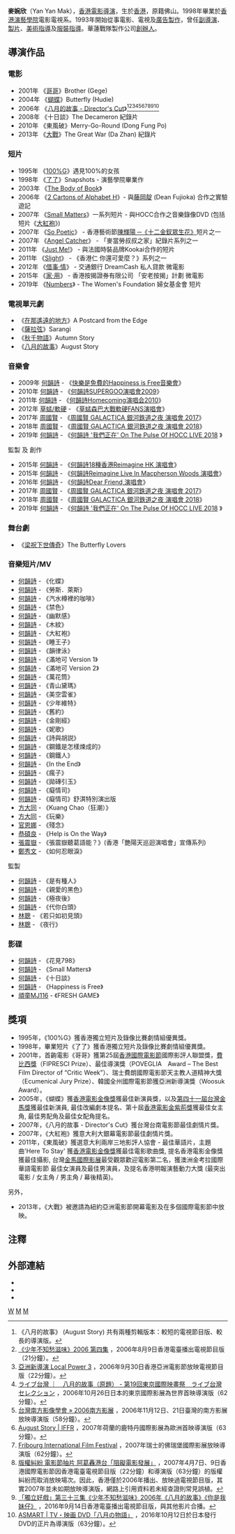 {{藝人
|姓名 = 麥婉欣 Yan Yan MAK
|類型 = 導演
|圖片 =
|圖片尺寸 =
|圖片簡介 =
|本名 =
|外文名 =
|外文 = 
|羅馬拼音 = Yan Yan Mak
|英文名 = Gorretti Mak
|暱稱 =
|其他藝名 =
|國籍 = {{CNHK}}
|民族 =
|籍貫 = [[中國|中國]][[佛山|佛山]]
|出生日期 = 1973年
|出生地點 = {{HKG-1959}}
|逝世日期 =
|逝世地點 =
|職業 = 電影、電視及廣告製作
|語言 =
|教育程度 = [[香港演藝學院|香港演藝學院]]電影電視系
|宗教信仰 =
|配偶 =
|兒女 =
|父母 =
|音樂類型 =
|演奏樂器 =
|出道地點 = {{HKG-1959}}
|出道作 = 
|出道日期 = 1993年
|代表作 =
|活躍年代 = 1990年代至今
|唱片公司 =
|經紀公司 =
|網站 =
|相關團體 =
|獎項 =
|IMDb = 4191104
|現任成員 =
|過往成員 =
|音樂專輯 =
|電影 =
|主持節目 =
|電視劇 =
|廣播劇 =
|舞台劇 =
|書籍 =
}}

'''麥婉欣'''（Yan Yan Mak{{bd||}}），[[香港|香港]][[電影|電影]][[導演|導演]]，生於[[香港|香港]]，原籍佛山。1998年畢業於[[香港演藝學院|香港演藝學院]]電影電視系。1993年開始從事電影、電視及[[廣告製作|廣告製作]]，曾任[[副導演|副導演]]、[[製片|製片]]、[[美術指導|美術指導]]及[[劇裝設計|服裝指導]]。華蓮戰隊製作公司[[創辦人|創辦人]]。

== 導演作品 ==
=== 電影 ===
*2001年 《[[哥哥(電影)|哥哥]]》Brother (Gege)
*2004年 《[[蝴蝶_(2004年電影)|蝴蝶]]》Butterfly (Hudie)
*2006年 《[[八月的故事_-_Director's_Cut|八月的故事 - Director's Cut]]》<ref>《八月的故事》 (August Story) 共有兩種剪輯版本：較短的電視節目版、較長的導演版。</ref><ref>[http://app1.rthk.org.hk/php/tvarchivecatalog/episode.php?progid=489&tvcat=3 《少年不知愁滋味》2006 第四集] {{Wayback|url=http://app1.rthk.org.hk/php/tvarchivecatalog/episode.php?progid=489&tvcat=3 |date=20161009105419 }}，2006年8月9日香港電臺播出電視節目版（21分鐘）。</ref><ref>[http://bc.cinema.com.hk/adhoc/hkaff_2006/localpower3.html 亞洲新導演 Local Power 3] {{Wayback|url=http://bc.cinema.com.hk/adhoc/hkaff_2006/localpower3.html |date=20161013085934 }}，2006年9月30日香港亞洲電影節放映電視節目版（22分鐘）。</ref><ref>[http://www.livetaiwan.jp/entertainment/tiff/tiff37.html  ライブ台灣 ｜　八月的故事（原題） - 第19回東京國際映畫祭　ライブ台灣セレクション] {{Wayback|url=http://www.livetaiwan.jp/entertainment/tiff/tiff37.html |date=20170305031047 }}，2006年10月26日日本的東京國際影展為世界首映導演版（62分鐘）。</ref><ref>[http://www.south.org.tw/?page_id=558 台灣南方影像學會 » 2006南方影展] {{Wayback|url=http://www.south.org.tw/?page_id=558 |date=20160829053721 }}，2006年11月12日、21日臺灣的南方影展放映導演版（58分鐘）。</ref><ref>[https://iffr.com/en/2007/films/august-story August Story | IFFR] {{Wayback|url=https://iffr.com/en/2007/films/august-story |date=20161005084609 }}，2007年荷蘭的鹿特丹國際影展為歐洲首映導演版（63分鐘）。</ref><ref>[http://fiff.ch/en/search/recherche-film-archive.html?fid=3845&search=August%20Storyg Fribourg International Film Festival] {{Wayback|url=http://fiff.ch/en/search/recherche-film-archive.html?fid=3845&search=August%20Storyg |date=20161010135704 }}，2007年瑞士的佛瑞堡國際影展放映導演版（62分鐘）。</ref><ref>[http://hk.apple.nextmedia.com/entertainment/art/20070407/6979183 版權糾紛 電影節抽片 阿葛轟港台「阻礙電影發展」] {{Wayback|url=http://hk.apple.nextmedia.com/entertainment/art/20070407/6979183 |date=20170305013127 }}，2007年4月7日、9日香港國際電影節因香港電臺電視節目版（22分鐘）和導演版（63分鐘）的版權糾紛而取消放映場次。因此，香港僅於2006年播出、放映過電視節目版，其實2007年並未如期放映導演版，網路上引用資料若未經查證則常見誤植。</ref><ref>[http://programme.rthk.hk/rthk/tv/programme.php?p=7286&d=2016-09-14&e=374173&m=episode 「獨立好戲」第三十三集《少年不知愁滋味》2006年《八月的故事》《你是我妹仔》] {{Wayback|url=http://programme.rthk.hk/rthk/tv/programme.php?p=7286&d=2016-09-14&e=374173&m=episode |date=20161005101119 }}，2016年9月14日香港電臺播出電視節目版，與其他影片合播。</ref><ref>[http://www.asmart.jp/Form/Product/ProductDetail.aspx?shop=0&cat=100139&swrd=&pid=10011660&vid= ASMART | TV・映画 DVD「八月の物語」] {{Wayback|url=http://www.asmart.jp/Form/Product/ProductDetail.aspx?shop=0&cat=100139&swrd=&pid=10011660&vid= |date=20170305020621 }}，2016年10月12日於日本發行DVD的正片為導演版（63分鐘）。</ref>
*2008年 《十日談》The Decameron 紀錄片
*2010年 《東風破》Merry-Go-Round (Dong Fung Po)
*2013年 《[[大戰|大戰]]》The Great War (Da Zhan) 紀錄片

=== 短片 ===
*1995年 《[[100%G|100%G]]》遇見100%的女孩
*1998年 《[[了了|了了]]》Snapshots - 演藝學院畢業作
*2003年 《[[The_Body_of_Book|The Body of Book]]》
*2006年 《[[2_Cartons_of_Alphabet_H|2 Cartons of Alphabet H]]》- 與[[藤岡靛|藤岡靛]] (Dean Fujioka) 合作之實驗遊記
*2007年 《[[Small_Matters|Small Matters]]》一系列短片 - 與HOCC合作之音樂錄像DVD (包括短片《[[大紅袍|大紅袍]]》)
*2007年 《[[So_Poetic|So Poetic]]》 - 香港藝術節[[陳輝陽十二金釵眾生花|陳輝陽 ─《十二金釵眾生花》]]短片之一
*2007年 《[[Angel_Catcher|Angel Catcher]]》 - 「麥當勞叔叔之家」紀錄片系列之一
*2011年  《[[Just_Me!|Just Me!]]》 - 與法國時裝品牌Kookai合作的短片
*2011年  《[[Slight|Slight]]》 - 《香港仁 你還可愛麼？》系列之一
*2012年  《[[借事‧情|借事‧情]]》 - 交通銀行 DreamCash 私人貸款 微電影
*2015年  《[[家·用|家·用]]》 - 香港按揭證券有限公司 「安老按揭」計劃 微電影
*2019年  《[[家·用|Number]]s》 - The Women's Foundation 婦女基金會 短片

=== 電視單元劇 ===
*《[[在那遙遠的地方|在那遙遠的地方]]》A Postcard from the Edge
*《[[薩拉弦|薩拉弦]]》Sarangi
*《[[秋千物語|秋千物語]]》Autumn Story
*《[[八月的故事|八月的故事]]》August Story

=== 音樂會 ===
*2009年 [[何韻詩|何韻詩]] - 《[[快樂是免費的Happiness_is_Free音樂會|快樂是免費的Happiness is Free音樂會]]》
*2010年 [[何韻詩|何韻詩]] - 《[[何韻詩SUPERGOO演唱會2009|何韻詩SUPERGOO演唱會2009]]》
*2011年 [[何韻詩|何韻詩]] - 《[[何韻詩Homecoming演唱会2010|何韻詩Homecoming演唱会2010]]》
*2012年 [[草蜢/軟硬|草蜢/軟硬]] - 《[[草蜢森巴大戰軟硬FANS演唱會|草蜢森巴大戰軟硬FANS演唱會]]》
*2017年 [[周國賢|周國賢]] - 《[[周國賢_GALACTICA_銀河鉄道之夜_演唱會_2017|周國賢 GALACTICA 銀河鉄道之夜 演唱會 2017]]》
*2018年 [[周國賢|周國賢]] - 《[[周國賢_GALACTICA_銀河鉄道之夜_演唱會_2018|周國賢 GALACTICA 銀河鉄道之夜 演唱會 2018]]》
*2019年 [[何韻詩|何韻詩]] - 《[[何韻詩SUPERGOO演唱會2009|何韻詩 '我們正在' On The Pulse Of HOCC LIVE 2018]] 》

監製 及 創作
*2015年 [[何韻詩|何韻詩]] - 《[[何韻詩18種香港Reimagine_HK_演唱會|何韻詩18種香港Reimagine HK 演唱會]]》
*2015年 [[何韻詩|何韻詩]] - 《[[何韻詩Reimagine_Live_In_Macpherson_Woods_演唱會|何韻詩Reimagine Live In Macpherson Woods 演唱會]]》
*2016年 [[何韻詩|何韻詩]] - 《[[何韻詩Dear_Friend,演唱會|何韻詩Dear Friend,演唱會]]》
*2017年 [[周國賢|周國賢]] - 《[[周國賢_GALACTICA_銀河鉄道之夜_演唱會_2017|周國賢 GALACTICA 銀河鉄道之夜 演唱會 2017]]》
*2018年 [[周國賢|周國賢]] - 《[[周國賢_GALACTICA_銀河鉄道之夜_演唱會_2018|周國賢 GALACTICA 銀河鉄道之夜 演唱會 2018]]》
*2019年 [[何韻詩|何韻詩]] - 《[[何韻詩SUPERGOO演唱會2009|何韻詩 '我們正在' On The Pulse Of HOCC LIVE 2018]] 》

=== 舞台劇 ===
*《[[梁祝下世傳奇|梁祝下世傳奇]]》The Butterfly Lovers

=== 音樂短片/MV ===
*[[何韻詩|何韻詩]] - 《化蝶》
*[[何韻詩|何韻詩]] - 《勞斯．萊斯》
*[[何韻詩|何韻詩]] - 《汽水樽裡的咖啡》
*[[何韻詩|何韻詩]] - 《禁色》
*[[何韻詩|何韻詩]] - 《幽默感》
*[[何韻詩|何韻詩]] - 《木紋》
*[[何韻詩|何韻詩]] - 《大紅袍》
*[[何韻詩|何韻詩]] - 《睡王子》
*[[何韻詩|何韻詩]] - 《韻律泳》
*[[何韻詩|何韻詩]] - 《<nowiki>滿地可</nowiki> Version 1》
*[[何韻詩|何韻詩]] - 《<nowiki>滿地可</nowiki> Version 2》
*[[何韻詩|何韻詩]] - 《萬花筒》
*[[何韻詩|何韻詩]] - 《青山黛瑪》
*[[何韻詩|何韻詩]] - 《美空雲雀》
*[[何韻詩|何韻詩]] - 《少年維特》
*[[何韻詩|何韻詩]] - 《舊約》
*[[何韻詩|何韻詩]] - 《金剛經》
*[[何韻詩|何韻詩]] - 《妮歌》
*[[何韻詩|何韻詩]] - 《詩與胡説》
*[[何韻詩|何韻詩]] - 《鋼鐵是怎樣煉成的》
*[[何韻詩|何韻詩]] - 《鋼鐵人》
*[[何韻詩|何韻詩]] - 《In the End》
*[[何韻詩|何韻詩]] - 《瘋子》
*[[何韻詩|何韻詩]] - 《拋磚引玉》
*[[何韻詩|何韻詩]] - 《癡情司》
*[[何韻詩|何韻詩]] - 《癡情司》舒淇特別演出版
*[[方大同|方大同]] - 《Kuang Chao（狂潮）》
*[[方大同|方大同]] - 《玩樂》
*[[官恩娜|官恩娜]] - 《殘念》
*[[恭碩良|恭碩良]] - 《Help is On the Way》
*[[張震嶽|張震嶽]] - 《張震嶽聽葛語能？》(香港「艷陽天巡迴演唱會」宣傳系列)
*[[鄭秀文|鄭秀文]] - 《如何忍眼淚》
監製
*[[何韻詩|何韻詩]] - 《是有種人》
*[[何韻詩|何韻詩]] - 《親愛的黑色》
*[[何韻詩|何韻詩]] - 《極夜後》
*[[何韻詩|何韻詩]] - 《代你白頭》
*[[林聰|林聰]] - 《若只如初見頭》
*[[林聰|林聰]] - 《夜行》

=== 影碟 ===
*[[何韻詩|何韻詩]] - 《花見798》
*[[何韻詩|何韻詩]] - 《Small Matters》
*[[何韻詩|何韻詩]] - 《十日談》
*[[何韻詩|何韻詩]] - 《Happiness is Free》
*[[頑童MJ116|頑童MJ116]] - 《FRESH GAME》

== 獎項 ==
*1995年，《100%G》獲香港獨立短片及錄像比賽劇情組優異獎。
*1998年，畢業短片《了了》獲香港獨立短片及錄像比賽劇情組優異獎。
*2001年，首齣電影《哥哥》獲第25屆[[香港國際電影節|香港國際電影節]]國際影評人聯盟獎，[[費比西獎|費比西獎]]（FIPRESCI Prize）、最佳導演獎（POVEGLIA　Award – The Best Film Director of “Critic Week”）、瑞士費朗國際電影節天主教人道精神大獎（Ecumenical Jury Prize）、韓國全州國際電影節獲亞洲新導演獎（Woosuk Award）。
*2005年，《蝴蝶》獲[[2005年香港電影金像獎|香港電影金像獎]]獲最佳新演員獎，以及[[第41屆金馬獎|第四十一屆台灣金馬獎]]獲最佳新演員, 最佳改編劇本提名、第十屆[[香港電影金紫荊獎|香港電影金紫荊獎]]獲最佳女主角, 最佳男配角及最佳女配角提名。
*2007年，《八月的故事 - Director's Cut》獲台灣台南電影節最佳劇情片獎。
*2007年，《大紅袍》獲意大利大銀幕電影節最佳劇情片獎。
*2011年，《東風破》獲選意大利兩岸三地影評人協會 - 最佳華語片，主題曲'Here To Stay' 獲[[2001年香港電影金像獎|香港電影金像獎]]獲最佳電影歌曲獎, 提名香港電影金像獎獲最佳攝影, 台灣[[2001年金馬國際影展|金馬國際影展]]最受觀眾歡迎電影第二名，獲澳洲金考拉國際華語電影節 最佳女演員及最佳男演員，及提名香港明報演藝動力大獎 (最突出 電影 / 女主角 / 男主角 / 幕後精英)。

另外，
*2013年，《大戰》被邀請為紐約亞洲電影節開幕電影及在多個國際電影節中放映。

==注釋==
{{reflist}}

==外部連結==
*{{Facebook|yanyan.mak1}}
*{{imdb name|4191104}}
*{{Hkmdb name|14400}}

[[Category:麥姓|W]]
[[Category:香港導演|M]]
[[Category:香港電影導演|M]]